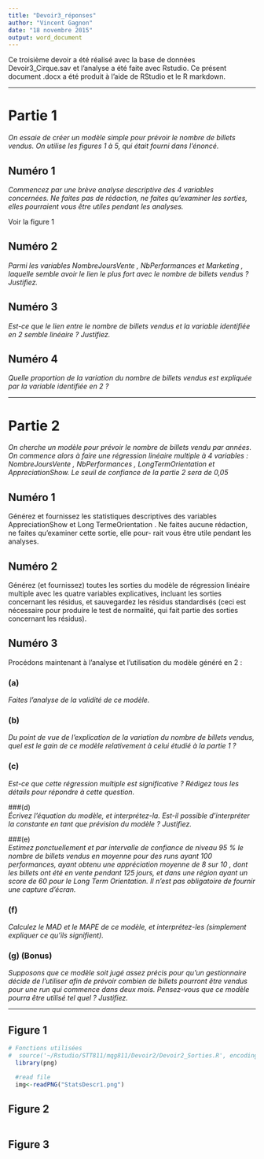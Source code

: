 ```yaml
---
title: "Devoir3_réponses"
author: "Vincent Gagnon"
date: "18 novembre 2015"
output: word_document
---
```


Ce troisième devoir a été réalisé avec la base de données Devoir3_Cirque.sav et l'analyse a été faite avec Rstudio. Ce présent document .docx a été produit à l'aide de RStudio et le R markdown. 


******

# Partie 1 
*On essaie de créer un modèle simple pour prévoir le nombre de billets vendus. On utilise les figures 1 à 5, qui était fourni dans l'énoncé.*


## Numéro 1  
*Commencez par une brève analyse descriptive des 4 variables concernées. Ne faites pas
de rédaction, ne faites qu’examiner les sorties, elles pourraient vous être utiles pendant les
analyses.*

Voir la figure 1

## Numéro 2  
*Parmi les variables NombreJoursVente , NbPerformances et Marketing , laquelle semble
avoir le lien le plus fort avec le nombre de billets vendus ? Justifiez.*

## Numéro 3  
*Est-ce que le lien entre le nombre de billets vendus et la variable identifiée en 2 semble
linéaire ? Justifiez.*

## Numéro 4  
*Quelle proportion de la variation du nombre de billets vendus est expliquée par la variable
identifiée en 2 ?*


********************************

# Partie 2
*On cherche un modèle pour prévoir le nombre de billets vendu par années. On commence alors à faire une régression linéaire multiple à 4 variables : NombreJoursVente , NbPerformances , LongTermOrientation et AppreciationShow. Le seuil de confiance de la partie 2 sera de 0,05*

## Numéro 1  
Générez et fournissez les statistiques descriptives des variables AppreciationShow et Long
TermeOrientation . Ne faites aucune rédaction, ne faites qu’examiner cette sortie, elle pour-
rait vous être utile pendant les analyses.

## Numéro 2  
Générez (et fournissez) toutes les sorties du modèle de régression linéaire multiple avec les
quatre variables explicatives, incluant les sorties concernant les résidus, et sauvegardez les
résidus standardisés (ceci est nécessaire pour produire le test de normalité, qui fait partie des
sorties concernant les résidus).

## Numéro 3  
Procédons maintenant à l’analyse et l’utilisation du modèle généré en 2 :  

### (a)  
*Faites l’analyse de la validité de ce modèle.*  

### (b)  
*Du point de vue de l’explication de la variation du nombre de billets vendus, quel est le gain de ce modèle relativement à celui étudié à la partie 1 ?*  

### (c)  
*Est-ce que cette régression multiple est significative ? Rédigez tous les détails pour répondre à cette question.*

###(d)  
*Écrivez l’équation du modèle, et interprétez-la. Est-il possible d’interpréter la constante en tant que prévision du modèle ? Justifiez.*

###(e)  
*Estimez ponctuellement et par intervalle de confiance de niveau 95 % le nombre de billets vendus en moyenne pour des runs ayant 100 performances, ayant obtenu une appréciation moyenne de 8 sur 10 , dont les billets ont été en vente pendant 125 jours, et dans une région ayant un score de 60 pour le Long Term Orientation. Il n’est pas obligatoire de fournir une capture d’écran.*

### (f)  
*Calculez le MAD et le MAPE de ce modèle, et interprétez-les (simplement expliquer ce qu’ils signifient).*

### (g) (Bonus)   
*Supposons que ce modèle soit jugé assez précis pour qu’un gestionnaire décide de l’utiliser afin de prévoir combien de billets pourront être vendus pour une run qui commence dans deux mois. Pensez-vous que ce modèle pourra être utilisé tel quel ? Justifiez.*

******

## Figure 1
```r
# Fonctions utilisées
#  source('~/Rstudio/STT811/mqg811/Devoir2/Devoir2_Sorties.R', encoding = 'UTF-8')
  library(png)

  #read file
  img<-readPNG("StatsDescr1.png")


```

## Figure 2
```r

```

## Figure 3
```r
```
